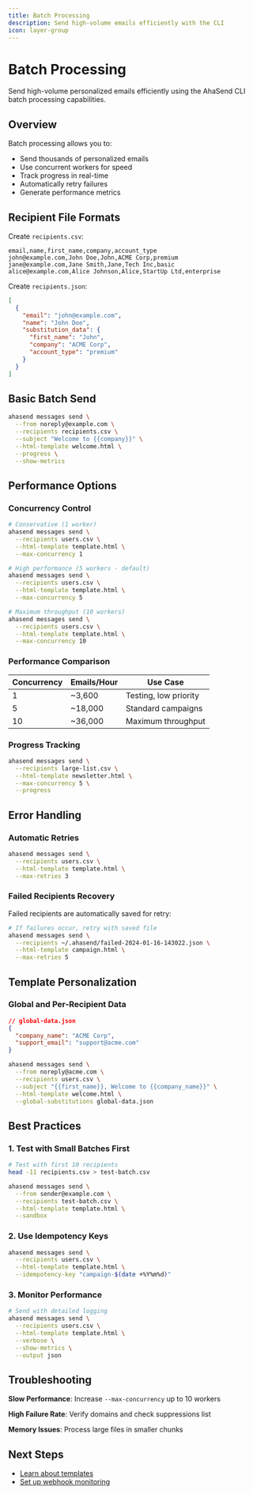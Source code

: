 ```yaml
---
title: Batch Processing
description: Send high-volume emails efficiently with the CLI
icon: layer-group
---
```


# Batch Processing

Send high-volume personalized emails efficiently using the AhaSend CLI batch processing capabilities.

## Overview

Batch processing allows you to:
- Send thousands of personalized emails
- Use concurrent workers for speed
- Track progress in real-time
- Automatically retry failures
- Generate performance metrics

## Recipient File Formats

<Tabs>
<Tab title="CSV Format">

Create `recipients.csv`:
```csv
email,name,first_name,company,account_type
john@example.com,John Doe,John,ACME Corp,premium
jane@example.com,Jane Smith,Jane,Tech Inc,basic
alice@example.com,Alice Johnson,Alice,StartUp Ltd,enterprise
```

</Tab>
<Tab title="JSON Format">

Create `recipients.json`:
```json
[
  {
    "email": "john@example.com",
    "name": "John Doe",
    "substitution_data": {
      "first_name": "John",
      "company": "ACME Corp",
      "account_type": "premium"
    }
  }
]
```

</Tab>
</Tabs>

## Basic Batch Send

```bash
ahasend messages send \
  --from noreply@example.com \
  --recipients recipients.csv \
  --subject "Welcome to {{company}}" \
  --html-template welcome.html \
  --progress \
  --show-metrics
```

## Performance Options

### Concurrency Control

```bash
# Conservative (1 worker)
ahasend messages send \
  --recipients users.csv \
  --html-template template.html \
  --max-concurrency 1

# High performance (5 workers - default)
ahasend messages send \
  --recipients users.csv \
  --html-template template.html \
  --max-concurrency 5

# Maximum throughput (10 workers)
ahasend messages send \
  --recipients users.csv \
  --html-template template.html \
  --max-concurrency 10
```

### Performance Comparison

| Concurrency | Emails/Hour | Use Case |
|-------------|-------------|----------|
| 1 | ~3,600 | Testing, low priority |
| 5 | ~18,000 | Standard campaigns |
| 10 | ~36,000 | Maximum throughput |

### Progress Tracking

```bash
ahasend messages send \
  --recipients large-list.csv \
  --html-template newsletter.html \
  --max-concurrency 5 \
  --progress
```

## Error Handling

### Automatic Retries

```bash
ahasend messages send \
  --recipients users.csv \
  --html-template template.html \
  --max-retries 3
```

### Failed Recipients Recovery

Failed recipients are automatically saved for retry:

```bash
# If failures occur, retry with saved file
ahasend messages send \
  --recipients ~/.ahasend/failed-2024-01-16-143022.json \
  --html-template campaign.html \
  --max-retries 5
```

## Template Personalization

### Global and Per-Recipient Data

```json
// global-data.json
{
  "company_name": "ACME Corp",
  "support_email": "support@acme.com"
}
```

```bash
ahasend messages send \
  --from noreply@acme.com \
  --recipients users.csv \
  --subject "{{first_name}}, Welcome to {{company_name}}" \
  --html-template welcome.html \
  --global-substitutions global-data.json
```

## Best Practices

### 1. Test with Small Batches First

```bash
# Test with first 10 recipients
head -11 recipients.csv > test-batch.csv

ahasend messages send \
  --from sender@example.com \
  --recipients test-batch.csv \
  --html-template template.html \
  --sandbox
```

### 2. Use Idempotency Keys

```bash
ahasend messages send \
  --recipients users.csv \
  --html-template template.html \
  --idempotency-key "campaign-$(date +%Y%m%d)"
```

### 3. Monitor Performance

```bash
# Send with detailed logging
ahasend messages send \
  --recipients users.csv \
  --html-template template.html \
  --verbose \
  --show-metrics \
  --output json
```

## Troubleshooting

**Slow Performance**: Increase `--max-concurrency` up to 10 workers

**High Failure Rate**: Verify domains and check suppressions list

**Memory Issues**: Process large files in smaller chunks

## Next Steps

- [Learn about templates](/cli/templates)
- [Set up webhook monitoring](/cli/webhook-testing)